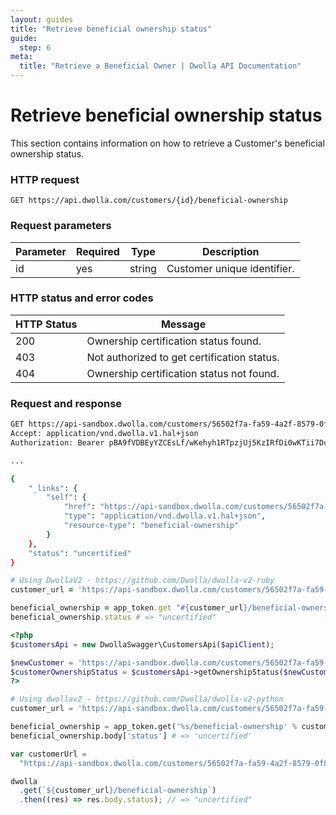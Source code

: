 ```yaml
---
layout: guides
title: "Retrieve beneficial ownership status"
guide:
  step: 6
meta:
  title: "Retrieve a Beneficial Owner | Dwolla API Documentation"
---
```


# Retrieve beneficial ownership status

This section contains information on how to retrieve a Customer's beneficial ownership status.

### HTTP request

`GET https://api.dwolla.com/customers/{id}/beneficial-ownership`

### Request parameters

| Parameter | Required | Type   | Description                 |
| --------- | -------- | ------ | --------------------------- |
| id        | yes      | string | Customer unique identifier. |

### HTTP status and error codes

| HTTP Status | Message                                     |
| ----------- | ------------------------------------------- |
| 200         | Ownership certification status found.       |
| 403         | Not authorized to get certification status. |
| 404         | Ownership certification status not found.   |

### Request and response

```bash
GET https://api-sandbox.dwolla.com/customers/56502f7a-fa59-4a2f-8579-0f8bc9d7b9cc
Accept: application/vnd.dwolla.v1.hal+json
Authorization: Bearer pBA9fVDBEyYZCEsLf/wKehyh1RTpzjUj5KzIRfDi0wKTii7DqY

...

{
    "_links": {
        "self": {
            "href": "https://api-sandbox.dwolla.com/customers/56502f7a-fa59-4a2f-8579-0f8bc9d7b9cc/beneficial-ownership",
            "type": "application/vnd.dwolla.v1.hal+json",
            "resource-type": "beneficial-ownership"
        }
    },
    "status": "uncertified"
}

```

```ruby
# Using DwollaV2 - https://github.com/Dwolla/dwolla-v2-ruby
customer_url = 'https://api-sandbox.dwolla.com/customers/56502f7a-fa59-4a2f-8579-0f8bc9d7b9cc'

beneficial_ownership = app_token.get "#{customer_url}/beneficial-ownership"
beneficial_ownership.status # => "uncertified"
```

```php
<?php
$customersApi = new DwollaSwagger\CustomersApi($apiClient);

$newCustomer = 'https://api-sandbox.dwolla.com/customers/56502f7a-fa59-4a2f-8579-0f8bc9d7b9cc';
$customerOwnershipStatus = $customersApi->getOwnershipStatus($newCustomer);
?>
```

```python
# Using dwollav2 - https://github.com/Dwolla/dwolla-v2-python
customer_url = 'https://api-sandbox.dwolla.com/customers/56502f7a-fa59-4a2f-8579-0f8bc9d7b9cc'

beneficial_ownership = app_token.get('%s/beneficial-ownership' % customer_url)
beneficial_ownership.body['status'] # => 'uncertified'
```

```javascript
var customerUrl =
  "https://api-sandbox.dwolla.com/customers/56502f7a-fa59-4a2f-8579-0f8bc9d7b9cc";

dwolla
  .get(`${customer_url}/beneficial-ownership`)
  .then((res) => res.body.status); // => "uncertified"
```
